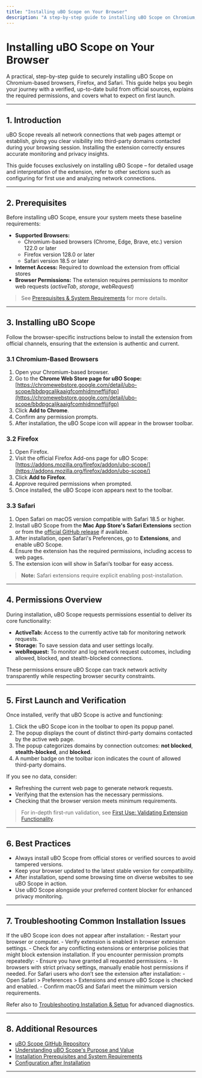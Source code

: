 ```yaml
---
title: "Installing uBO Scope on Your Browser"
description: "A step-by-step guide to installing uBO Scope on Chromium, Firefox, or Safari browsers. Covers official installation channels, permissions overview, and first launch. Ensures users begin with a verified, up-to-date build."
---
```


# Installing uBO Scope on Your Browser

A practical, step-by-step guide to securely installing uBO Scope on Chromium-based browsers, Firefox, and Safari. This guide helps you begin your journey with a verified, up-to-date build from official sources, explains the required permissions, and covers what to expect on first launch.

---

## 1. Introduction

uBO Scope reveals all network connections that web pages attempt or establish, giving you clear visibility into third-party domains contacted during your browsing session. Installing the extension correctly ensures accurate monitoring and privacy insights.

This guide focuses exclusively on installing uBO Scope – for detailed usage and interpretation of the extension, refer to other sections such as configuring for first use and analyzing network connections.

---

## 2. Prerequisites

Before installing uBO Scope, ensure your system meets these baseline requirements:

- **Supported Browsers:**
  - Chromium-based browsers (Chrome, Edge, Brave, etc.) version 122.0 or later
  - Firefox version 128.0 or later
  - Safari version 18.5 or later
- **Internet Access:** Required to download the extension from official stores
- **Browser Permissions:** The extension requires permissions to monitor web requests (*activeTab*, *storage*, *webRequest*)

> See [Prerequisites & System Requirements](/getting-started/foundation-setup/prerequisites-system-requirements) for more details.

---

## 3. Installing uBO Scope

Follow the browser-specific instructions below to install the extension from official channels, ensuring that the extension is authentic and current.

### 3.1 Chromium-Based Browsers

1. Open your Chromium-based browser.
2. Go to the **Chrome Web Store page for uBO Scope:**
   [https://chromewebstore.google.com/detail/ubo-scope/bbdpgcaljkaaigfcomhidmneffjjjfgp](https://chromewebstore.google.com/detail/ubo-scope/bbdpgcaljkaaigfcomhidmneffjjjfgp)
3. Click **Add to Chrome**.
4. Confirm any permission prompts.
5. After installation, the uBO Scope icon will appear in the browser toolbar.

### 3.2 Firefox

1. Open Firefox.
2. Visit the official Firefox Add-ons page for uBO Scope: 
   [https://addons.mozilla.org/firefox/addon/ubo-scope/](https://addons.mozilla.org/firefox/addon/ubo-scope/)
3. Click **Add to Firefox**.
4. Approve required permissions when prompted.
5. Once installed, the uBO Scope icon appears next to the toolbar.

### 3.3 Safari

1. Open Safari on macOS version compatible with Safari 18.5 or higher.
2. Install uBO Scope from the **Mac App Store's Safari Extensions** section or from the [official GitHub release](https://github.com/gorhill/uBO-Scope) if available.
3. After installation, open Safari's Preferences, go to **Extensions**, and enable uBO Scope.
4. Ensure the extension has the required permissions, including access to web pages.
5. The extension icon will show in Safari’s toolbar for easy access.

> **Note:** Safari extensions require explicit enabling post-installation.

---

## 4. Permissions Overview

During installation, uBO Scope requests permissions essential to deliver its core functionality:

- **ActiveTab:** Access to the currently active tab for monitoring network requests.
- **Storage:** To save session data and user settings locally.
- **webRequest:** To monitor and log network request outcomes, including allowed, blocked, and stealth-blocked connections.

These permissions ensure uBO Scope can track network activity transparently while respecting browser security constraints.

---

## 5. First Launch and Verification

Once installed, verify that uBO Scope is active and functioning:

1. Click the uBO Scope icon in the toolbar to open its popup panel.
2. The popup displays the count of distinct third-party domains contacted by the active web page.
3. The popup categorizes domains by connection outcomes: **not blocked**, **stealth-blocked**, and **blocked**.
4. A number badge on the toolbar icon indicates the count of allowed third-party domains.

If you see no data, consider:

- Refreshing the current web page to generate network requests.
- Verifying that the extension has the necessary permissions.
- Checking that the browser version meets minimum requirements.

> For in-depth first-run validation, see [First Use: Validating Extension Functionality](/getting-started/first-run-success/first-run-verification).

---

## 6. Best Practices

- Always install uBO Scope from official stores or verified sources to avoid tampered versions.
- Keep your browser updated to the latest stable version for compatibility.
- After installation, spend some browsing time on diverse websites to see uBO Scope in action.
- Use uBO Scope alongside your preferred content blocker for enhanced privacy monitoring.

---

## 7. Troubleshooting Common Installation Issues

<Tip>
If the uBO Scope icon does not appear after installation:
- Restart your browser or computer.
- Verify extension is enabled in browser extension settings.
- Check for any conflicting extensions or enterprise policies that might block extension installation.
</Tip>

<Tip>
If you encounter permission prompts repeatedly:
- Ensure you have granted all requested permissions.
- In browsers with strict privacy settings, manually enable host permissions if needed.
</Tip>

<Tip>
For Safari users who don’t see the extension after installation:
- Open Safari > Preferences > Extensions and ensure uBO Scope is checked and enabled.
- Confirm macOS and Safari meet the minimum version requirements.
</Tip>

Refer also to [Troubleshooting Installation & Setup](/getting-started/first-run-success/troubleshooting-setup-issues) for advanced diagnostics.

---

## 8. Additional Resources

- [uBO Scope GitHub Repository](https://github.com/gorhill/uBO-Scope)
- [Understanding uBO Scope's Purpose and Value](/overview/introduction-and-value/product-purpose)
- [Installation Prerequisites and System Requirements](/getting-started/foundation-setup/prerequisites-system-requirements)
- [Configuration after Installation](/getting-started/foundation-setup/initial-configuration)

---